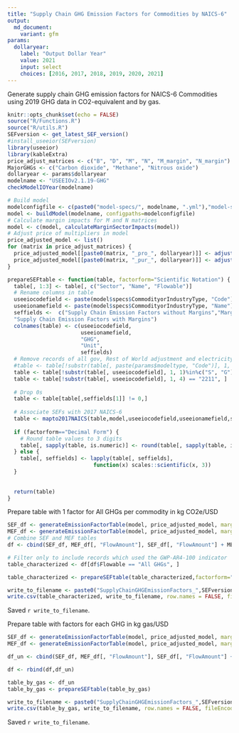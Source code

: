 ```yaml
---
title: "Supply Chain GHG Emission Factors for Commodities by NAICS-6"
output:
  md_document:
    variant: gfm
params:
  dollaryear:
    label: "Output Dollar Year"
    value: 2021
    input: select
    choices: [2016, 2017, 2018, 2019, 2020, 2021]
---
```


Generate supply chain GHG emission factors for NAICS-6 Commodities using 2019 GHG data in CO2-equivalent and by gas.

```r
knitr::opts_chunk$set(echo = FALSE)
source("R/Functions.R")
source("R/utils.R")
SEFversion <- get_latest_SEF_version()
#install_useeior(SEFversion)
library(useeior)
library(kableExtra)
price_adjust_matrices <- c("B", "D", "M", "N", "M_margin", "N_margin")
MajorGHGs <- c("Carbon dioxide", "Methane", "Nitrous oxide")
dollaryear <- params$dollaryear
modelname <- "USEEIOv2.1.19-GHG"
checkModelIOYear(modelname)
```

```r
# Build model
modelconfigfile <- c(paste0("model-specs/", modelname, ".yml"),"model-specs/WasteDisaggregationDetail.yml")
model <- buildModel(modelname, configpaths=modelconfigfile)
# Calculate margin impacts for M and N matrices
model <- c(model, calculateMarginSectorImpacts(model))
# Adjust price of multipliers in model
price_adjusted_model <- list()
for (matrix in price_adjust_matrices) {
  price_adjusted_model[[paste0(matrix, "_pro_", dollaryear)]] <- adjustResultMatrixPrice(matrix, dollaryear, purchaser_price = FALSE, model)
  price_adjusted_model[[paste0(matrix, "_pur_", dollaryear)]] <- adjustResultMatrixPrice(matrix, dollaryear, purchaser_price = TRUE, model)
}
```

```r

prepareSEFtable <- function(table, factorform="Scientific Notation") {
  table[, 1:3] <- table[, c("Sector", "Name", "Flowable")]
  # Rename columns in table
  useeiocodefield <- paste(model$specs$CommodityorIndustryType, "Code")
  useeionamefield <- paste(model$specs$CommodityorIndustryType, "Name")
  seffields <-  c("Supply Chain Emission Factors without Margins","Margins of Supply Chain Emission Factors",
  "Supply Chain Emission Factors with Margins")
  colnames(table) <- c(useeiocodefield,
                       useeionamefield,
                       "GHG",
                       "Unit",
                       seffields) 
  # Remove records of all gov, Rest of World adjustment and electricity
  #table <- table[!substr(table[, paste(params$modeltype, "Code")], 1, 1)%in%c("S", "G"), ]
  table <- table[!substr(table[, useeiocodefield], 1, 1)%in%c("S", "G"), ]
  table <- table[!substr(table[, useeiocodefield], 1, 4) == "2211", ]
  
  # Drop 0s
  table <- table[table[,seffields[1]] != 0,]
  
  # Associate SEFs with 2017 NAICS-6
  table <- mapto2017NAICS(table,model,useeiocodefield,useeionamefield,seffields)
  
  if (factorform=="Decimal Form") {
    # Round table values to 3 digits
    table[, sapply(table, is.numeric)] <- round(table[, sapply(table, is.numeric)], 3)  
  } else {
    table[, seffields] <- lapply(table[, seffields],
                           function(x) scales::scientific(x, 3))
  }
  
  
  return(table)
}

```



Prepare table with 1 factor for All GHGs per commodity in kg CO2e/USD
```r
SEF_df <- generateEmissionFactorTable(model, price_adjusted_model, margin = FALSE, characterized=TRUE)
MEF_df <- generateEmissionFactorTable(model, price_adjusted_model, margin = TRUE, characterized=TRUE)
# Combine SEF and MEF tables
df <- cbind(SEF_df, MEF_df[, "FlowAmount"], SEF_df[, "FlowAmount"] + MEF_df[, "FlowAmount"])

# Filter only to include records which used the GWP-AR4-100 indicator
table_characterized <- df[df$Flowable == "All GHGs", ]

table_characterized <- prepareSEFtable(table_characterized,factorform="Decimal Form")

write_to_filename <- paste0("SupplyChainGHGEmissionFactors_",SEFversion,"_NAICS_CO2e_USD", dollaryear, ".csv")
write.csv(table_characterized, write_to_filename, row.names = FALSE, fileEncoding = "UTF-8")

```
Saved `r write_to_filename`.

Prepare table with factors for each GHG in kg gas/USD
```r
SEF_df <- generateEmissionFactorTable(model, price_adjusted_model, margin = FALSE, characterized=FALSE)
MEF_df <- generateEmissionFactorTable(model, price_adjusted_model, margin = TRUE, characterized=FALSE)

df_un <- cbind(SEF_df, MEF_df[, "FlowAmount"], SEF_df[, "FlowAmount"] + MEF_df[, "FlowAmount"])

df <- rbind(df,df_un)

table_by_gas <- df_un
table_by_gas <- prepareSEFtable(table_by_gas)

write_to_filename <- paste0("SupplyChainGHGEmissionFactors_",SEFversion,"_NAICS_byGHG_USD", dollaryear,".csv")
write.csv(table_by_gas, write_to_filename, row.names = FALSE, fileEncoding = "UTF-8")


```
Saved `r write_to_filename`.




